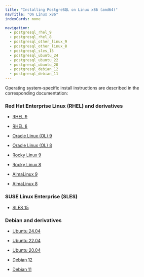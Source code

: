 ```yaml
---
title: "Installing PostgreSQL on Linux x86 (amd64)"
navTitle: "On Linux x86"
indexCards: none

navigation:
  - postgresql_rhel_9
  - postgresql_rhel_8
  - postgresql_other_linux_9
  - postgresql_other_linux_8
  - postgresql_sles_15
  - postgresql_ubuntu_24
  - postgresql_ubuntu_22
  - postgresql_ubuntu_20
  - postgresql_debian_12
  - postgresql_debian_11
---
```


Operating system-specific install instructions are described in the corresponding documentation:

### Red Hat Enterprise Linux (RHEL) and derivatives

- [RHEL 9](postgresql_rhel_9)

- [RHEL 8](postgresql_rhel_8)

- [Oracle Linux (OL) 9](postgresql_rhel_9)

- [Oracle Linux (OL) 8](postgresql_rhel_8)

- [Rocky Linux 9](postgresql_other_linux_9)

- [Rocky Linux 8](postgresql_other_linux_8)

- [AlmaLinux 9](postgresql_other_linux_9)

- [AlmaLinux 8](postgresql_other_linux_8)

### SUSE Linux Enterprise (SLES)

- [SLES 15](postgresql_sles_15)

### Debian and derivatives

- [Ubuntu 24.04](postgresql_ubuntu_24)

- [Ubuntu 22.04](postgresql_ubuntu_22)

- [Ubuntu 20.04](postgresql_ubuntu_20)

- [Debian 12](postgresql_debian_12)

- [Debian 11](postgresql_debian_11)
